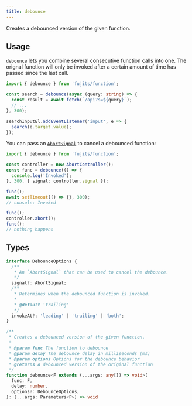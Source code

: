 ```yaml
---
title: debounce
---
```


Creates a debounced version of the given function.

## Usage

`debounce` lets you combine several consecutive function calls into one. The orignal function will only be invoked after a certain amount of time has passed since the last call.

``` ts
import { debounce } from 'fujits/function';

const search = debounce(async (query: string) => {
  const result = await fetch(`/api?s=${query}`);
  // ...
}, 300);

searchInputEl.addEventListener('input', e => {
  search(e.target.value);
});
```

You can pass an [`AbortSignal`](https://developer.mozilla.org/en-US/docs/Web/API/AbortSignal) to cancel a debounced function:

``` ts
import { debounce } from 'fujits/function';

const controller = new AbortController();
const func = debounce(() => {
  console.log('Invoked');
}, 300, { signal: controller.signal });

func();
await setTimeout(() => {}, 300);
// console: Invoked

func();
controller.abort();
func();
// nothing happens
```

## Types

``` ts
interface DebounceOptions {
  /**
   * An `AbortSignal` that can be used to cancel the debounce.
   */
  signal?: AbortSignal;
  /**
   * Determines when the debounced function is invoked.
   *
   * @default 'trailing'
   */
  invokeAt?: 'leading' | 'trailing' | 'both';
}

/**
 * Creates a debounced version of the given function.
 *
 * @param func The function to debounce
 * @param delay The debounce delay in milliseconds (ms)
 * @param options Options for the debounce behavior
 * @returns A debounced version of the original function
 */
function debounce<F extends (...args: any[]) => void>(
  func: F,
  delay: number,
  options?: DebounceOptions,
): (...args: Parameters<F>) => void
```
